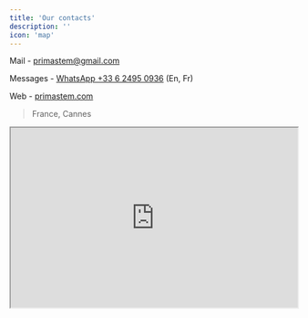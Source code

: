 ```yaml
---
title: 'Our contacts'
description: ''
icon: 'map'
---
```


Mail - [primastem@gmail.com](mailto:primastem@gmail.com) 

Messages - [WhatsApp +33 6 2495 0936](https://api.whatsapp.com/send?phone=33624950936) (En, Fr)

Web - [primastem.com](https://primastem.com) 

> France, Cannes

<iframe src="https://www.google.com/maps/embed?pb=!1m18!1m12!1m3!1d92551.38938437164!2d6.9270504926141205!3d43.53922815494842!2m3!1f0!2f0!3f0!3m2!1i1024!2i768!4f13.1!3m3!1m2!1s0x12ce8180530cffff%3A0x40819a5fd979e20!2sCannes!5e0!3m2!1sen!2sfr!4v1720692560775!5m2!1sen!2sfr" width="100%" height="315" allowfullscreen="" loading="lazy" referrerpolicy="no-referrer-when-downgrade"></iframe>